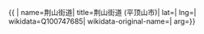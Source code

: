 {{ {{{1|PRC admin/showdata}}}|
name=荆山街道|
title=荆山街道 (平顶山市)|
lat=|
lng=|
wikidata=Q100747685|
wikidata-original-name=|
arg={{{arg|}}}}}